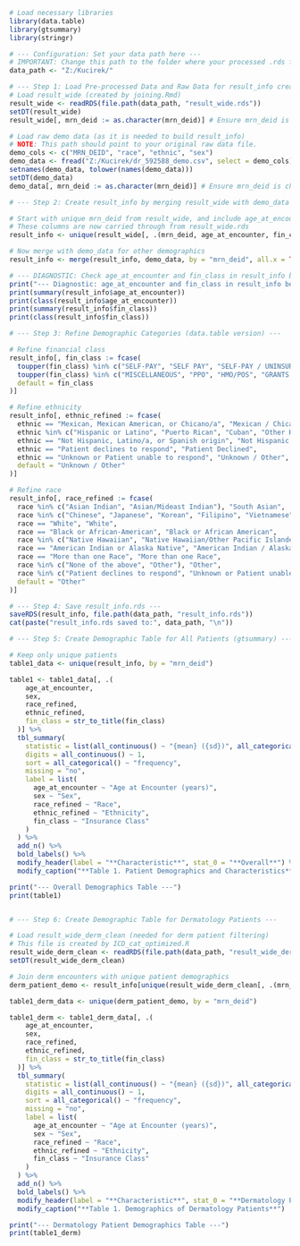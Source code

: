 ```r
# Load necessary libraries
library(data.table)
library(gtsummary)
library(stringr)

# --- Configuration: Set your data path here ---
# IMPORTANT: Change this path to the folder where your processed .rds files are saved.
data_path <- "Z:/Kucirek/"

# --- Step 1: Load Pre-processed Data and Raw Data for result_info creation ---
# Load result_wide (created by joining.Rmd)
result_wide <- readRDS(file.path(data_path, "result_wide.rds"))
setDT(result_wide)
result_wide[, mrn_deid := as.character(mrn_deid)] # Ensure mrn_deid is character

# Load raw demo data (as it is needed to build result_info)
# NOTE: This path should point to your original raw data file.
demo_cols <- c("MRN_DEID", "race", "ethnic", "sex")
demo_data <- fread("Z:/Kucirek/dr_592588_demo.csv", select = demo_cols)
setnames(demo_data, tolower(names(demo_data)))
setDT(demo_data)
demo_data[, mrn_deid := as.character(mrn_deid)] # Ensure mrn_deid is character

# --- Step 2: Create result_info by merging result_wide with demo_data ---

# Start with unique mrn_deid from result_wide, and include age_at_encounter and fin_class
# These columns are now carried through from result_wide.rds
result_info <- unique(result_wide[, .(mrn_deid, age_at_encounter, fin_class)], by = "mrn_deid")

# Now merge with demo_data for other demographics
result_info <- merge(result_info, demo_data, by = "mrn_deid", all.x = TRUE)

# --- DIAGNOSTIC: Check age_at_encounter and fin_class in result_info before saving ---
print("--- Diagnostic: age_at_encounter and fin_class in result_info before saving ---")
print(summary(result_info$age_at_encounter))
print(class(result_info$age_at_encounter))
print(summary(result_info$fin_class))
print(class(result_info$fin_class))

# --- Step 3: Refine Demographic Categories (data.table version) ---

# Refine financial class
result_info[, fin_class := fcase(
  toupper(fin_class) %in% c("SELF-PAY", "SELF PAY", "SELF-PAY / UNINSURED"), "SELF-PAY",
  toupper(fin_class) %in% c("MISCELLANEOUS", "PPO", "HMO/POS", "GRANTS & FUNDS", "COMMERCIAL", "COMERCIAL", ""), "OTHER",
  default = fin_class
)]

# Refine ethnicity
result_info[, ethnic_refined := fcase(
  ethnic == "Mexican, Mexican American, or Chicano/a", "Mexican / Chicano",
  ethnic %in% c("Hispanic or Latino", "Puerto Rican", "Cuban", "Other Hispanic, Latino/a, or Spanish origin"), "Other Hispanic / Latino",
  ethnic == "Not Hispanic, Latino/a, or Spanish origin", "Not Hispanic / Latino",
  ethnic == "Patient declines to respond", "Patient Declined",
  ethnic == "Unknown or Patient unable to respond", "Unknown / Other",
  default = "Unknown / Other"
)]

# Refine race
result_info[, race_refined := fcase(
  race %in% c("Asian Indian", "Asian/Mideast Indian"), "South Asian",
  race %in% c("Chinese", "Japanese", "Korean", "Filipino", "Vietnamese"), "East/Other Asian",
  race == "White", "White",
  race == "Black or African-American", "Black or African American",
  race %in% c("Native Hawaiian", "Native Hawaiian/Other Pacific Islander", "Other Pacific Islander", "Guamanian or Chamorro", "Samoan"), "Native Hawaiian / Pacific Islander",
  race == "American Indian or Alaska Native", "American Indian / Alaska Native",
  race == "More than one Race", "More than one Race",
  race %in% c("None of the above", "Other"), "Other",
  race %in% c("Patient declines to respond", "Unknown or Patient unable to respond"), "Declined / Unknown",
  default = "Other"
)]

# --- Step 4: Save result_info.rds ---
saveRDS(result_info, file.path(data_path, "result_info.rds"))
cat(paste("result_info.rds saved to:", data_path, "\n"))

# --- Step 5: Create Demographic Table for All Patients (gtsummary) ---

# Keep only unique patients
table1_data <- unique(result_info, by = "mrn_deid")

table1 <- table1_data[, .(
    age_at_encounter,
    sex,
    race_refined,
    ethnic_refined,
    fin_class = str_to_title(fin_class)
  )] %>%
  tbl_summary(
    statistic = list(all_continuous() ~ "{mean} ({sd})", all_categorical() ~ "{n} ({p}%)"),
    digits = all_continuous() ~ 1,
    sort = all_categorical() ~ "frequency",
    missing = "no",
    label = list(
      age_at_encounter ~ "Age at Encounter (years)",
      sex ~ "Sex",
      race_refined ~ "Race",
      ethnic_refined ~ "Ethnicity",
      fin_class ~ "Insurance Class"
    )
  ) %>%
  add_n() %>%
  bold_labels() %>%
  modify_header(label = "**Characteristic**", stat_0 = "**Overall**") %>%
  modify_caption("**Table 1. Patient Demographics and Characteristics**")

print("--- Overall Demographics Table ---")
print(table1)


# --- Step 6: Create Demographic Table for Dermatology Patients ---

# Load result_wide_derm_clean (needed for derm patient filtering)
# This file is created by ICD_cat_optimized.R
result_wide_derm_clean <- readRDS(file.path(data_path, "result_wide_derm_clean.rds"))
setDT(result_wide_derm_clean)

# Join derm encounters with unique patient demographics
derm_patient_demo <- result_info[unique(result_wide_derm_clean[, .(mrn_deid)]), on = .(mrn_deid)]

table1_derm_data <- unique(derm_patient_demo, by = "mrn_deid")

table1_derm <- table1_derm_data[, .(
    age_at_encounter,
    sex,
    race_refined,
    ethnic_refined,
    fin_class = str_to_title(fin_class)
  )] %>%
  tbl_summary(
    statistic = list(all_continuous() ~ "{mean} ({sd})", all_categorical() ~ "{n} ({p}%)"),
    digits = all_continuous() ~ 1,
    sort = all_categorical() ~ "frequency",
    missing = "no",
    label = list(
      age_at_encounter ~ "Age at Encounter (years)",
      sex ~ "Sex",
      race_refined ~ "Race",
      ethnic_refined ~ "Ethnicity",
      fin_class ~ "Insurance Class"
    )
  ) %>%
  add_n() %>%
  bold_labels() %>%
  modify_header(label = "**Characteristic**", stat_0 = "**Dermatology Patients**") %>%
  modify_caption("**Table 1. Demographics of Dermatology Patients**")

print("--- Dermatology Patient Demographics Table ---")
print(table1_derm)
```







